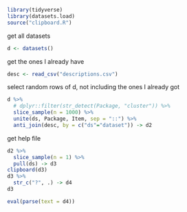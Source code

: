 ```r
library(tidyverse)
library(datasets.load)
source("clipboard.R")
```


get all datasets

```r
d <- datasets()
```

get the ones I already have

```r
desc <- read_csv("descriptions.csv")
```

select random rows of d, not including the ones I already got

```r
d %>%
  # dplyr::filter(str_detect(Package, "cluster")) %>% 
  slice_sample(n = 1000) %>% 
  unite(ds, Package, Item, sep = "::") %>% 
  anti_join(desc, by = c("ds"="dataset")) -> d2
```

get help file

```r
d2 %>% 
  slice_sample(n = 1) %>% 
  pull(ds) -> d3
clipboard(d3)
d3 %>% 
  str_c("?", .) -> d4
d3
```

```r
eval(parse(text = d4))
```
